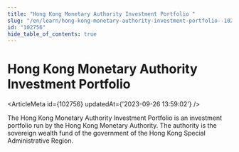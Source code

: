 ```yaml
---
title: "Hong Kong Monetary Authority Investment Portfolio "
slug: "/en/learn/hong-kong-monetary-authority-investment-portfolio--102756"
id: "102756"
hide_table_of_contents: true
---
```



# Hong Kong Monetary Authority Investment Portfolio 

<ArticleMeta id={102756} updatedAt={'2023-09-26 13:59:02'} />
<div className='border-solid border-b border-t-0 my-4 border-[var(--ifm-color-gray-300)]' />

The Hong Kong Monetary Authority Investment Portfolio is an investment portfolio run by the Hong Kong Monetary Authority. The authority is the sovereign wealth fund of the government of the Hong Kong Special Administrative Region.
